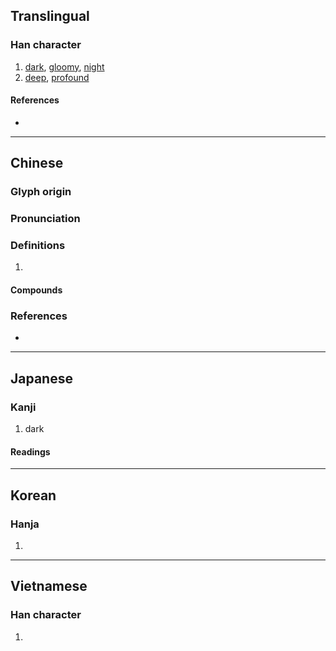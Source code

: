{{character info/new}}
==Translingual==

===Han character===
{{Han char|rn=14|rad=冖|as=08|sn=10|four=37800|canj=BAYC|ids=⿳冖日六}}

# [[dark]], [[gloomy]], [[night]]
# [[deep]], [[profound]]

====References====
* {{Han ref|kx=0130.280|dkj=01588|dj=0293.080|hdz=10304.100|uh=51A5|ud=20901|bh=ADDF|bd=44511}}

----

==Chinese==
{{zh-forms}}

===Glyph origin===
{{Han etym}}

===Pronunciation===
{{zh-pron
|m=míng
|c=ming4,ming5
|mn=bêng
|mc=y
|oc=y
|cat=
}}

===Definitions===
{{zh-hanzi}}

# {{rfdef|zh}}

====Compounds====
{{zh-der|冥鏹|冥行擿埴|冥會|冥默|冥器|冥鈔|冥童|冥錢|冥報|冥漠君|冥婚|冥蒙|幽冥戒|冥府|冥搜|冥佑|冥奧|冥冥中|冥籍|冥數|悄冥冥|冥具|冥資|冥靈|冥頑|冥衣|冥誕|冥王星|冥濛|悄悄冥冥|冥想|冥茫|冥思|冥漠|冥行|幽冥地府|幽冥|冥冥之中|冥途|北冥|冥思苦想|冥鴻|冥子裡|冥司|冥契|冥河|冥頑不靈|冥寶|冥冥|冥壽|冥紙|冥思苦索|冥寂|晦冥|混冥|窅冥|玄冥|窈窈冥冥|窈冥|杳冥|沉冥|渺渺冥冥|鴻飛冥冥|邈冥冥|西冥|風雨晦冥|青冥}}

===References===
* {{R:yue:mfccd}}

----

==Japanese==

===Kanji===
{{ja-kanji|grade=|rs=冖08}}

# dark

====Readings====
{{ja-readings|goon=[[みょう]] (myō)|kanon=[[めい]] (mei)|kun=[[くらい]] (kurai)}}

----

==Korean==

===Hanja===
{{ko-hanja|hangeul=명|rv=myeong|mr=myŏng}}

# {{defn|lang=ko|sort=冖08}}

----

==Vietnamese==

===Han character===
{{vi-readings|rs=冖08|hanviet=[[minh]], [[mênh]], [[mưng]]}}

# {{defn|lang=vi|sort=冖08}}